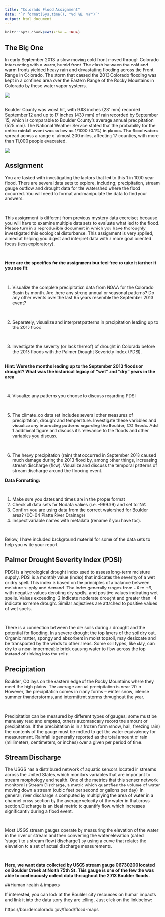 ```yaml
---
title: "Colorado Flood Assignment"
date: '`r format(Sys.time(), "%d %B, %Y")`'
output: html_document
---
```


```r
knitr::opts_chunk$set(echo = TRUE)
```

## The Big One
In early September 2013, a slow moving cold front moved through Colorado intersecting with a warm, humid front. The clash between the cold and warm fronts yielded heavy rain and devastating flooding across the Front Range in Colorado. The storm that caused the 2013 Colorado flooding was kept in a confined area over the Eastern Range of the Rocky Mountains in Colorado by these water vapor systems.

![](flood_co.jpg)

\
Boulder County was worst hit, with 9.08 inches (231 mm) recorded September 12 and up to 17 inches (430 mm) of rain recorded by September 15, which is comparable to Boulder County's average annual precipitation (525 mm). The National Weather Service stated that the probability for the entire rainfall event was as low as 1/1000 (0.1%) in places. The flood waters spread across a range of almost 200 miles, affecting 17 counties, with more than 11,000 people evacuated.

![](flood_co2.png)

## Assignment
You are tasked with investigating the factors that led to this 1 in 1000 year flood. There are several data sets to explore, including; precipitation, stream gauge outflow and drought data for the watershed where the flood occurred. You will need to format and manipulate the data to find your answers.  

\

This assignment is different from previous mystery data exercises because you will have to examine multiple data sets to evaluate what led to the flood. Please turn in a reproducible document in which you have thoroughly investigated this ecological disturbance. This assignment is very applied, aimed at helping you digest and interpret data with a more goal oriented focus (less exploratory).

\

**Here are the specifics for the assignment but feel free to take it farther if you see fit:**

\

1) Visualize the complete precipitation data from NOAA for the Colorado Basin by month. Are there any strong annual or seasonal patterns? Do any other events over the last 65 years resemble the September 2013 event?

\

2) Separately, visualize and interpret patterns in precipitation leading up to the 2013 flood

\

3) Investigate the severity (or lack thereof) of drought in Colorado before the 2013 floods with the Palmer Drought Severioty Index (PDSI).

\
**Hint: Were the months leading up to the September 2013 floods or drought?
        What was the historical legacy of "wet" and "dry" years in the area**

\

4) Visualize any patterns you choose to discuss regarding PDSI    

\

5) The climate_co data set includes several other measures of precipitation, drought and temperature. Investigate these variables and visualize  any interesting patterns regarding the  Boulder, CO floods. Add 1 additional figure and discuss it's relevance to the floods and other variables you discuss.

\

6) The heavy precipitation (rain) that occurred in September 2013 caused much damage during the 2013 flood by, among other things, increasing stream discharge (flow). Visualize and discuss the temporal patterns of stream discharge around the flooding event.

**Data Formatting:**

\

1) Make sure you dates and times are in the proper format
\
2) Check all data sets for Nodata values (i.e. -999.99) and set to 'NA'
\
3) Confirm you are using data from the correct watershed for Boulder area? (CO-04 Platte River Drainage)
\
4) Inspect variable names with metadata (rename if you have too).

\

Below, I have included background material for some of the data sets to help you write your report

## Palmer Drought Severity Index (PDSI)

PDSI is a hydrological drought index used to assess long-term moisture supply. PDSI is a monthly value (index) that indicates the severity of a wet or dry spell. This index is based on the principles of a balance between moisture supply and demand. The index generally ranges from - 6 to +6, with negative values denoting dry spells, and positive values indicating wet spells. Values exceeding -2 indicate moderate drought and greater than -4 indicate extreme drought. Similar adjectives are attached to positive values of wet spells.

\

There is a connection between the dry soils during a drought and the potential for flooding. In a severe drought the top layers of the soil dry out. Organic matter, spongy and absorbent in moist topsoil, may desiccate and be transported by the winds to other areas. Some soil types, like clay, can dry to a near-impermeable brick causing water to flow across the top instead of sinking into the soils.

## Precipitation

Boulder, CO lays on the eastern edge of the Rocky Mountains where they meet the high plains. The average annual precipitation is near 20 in. However, the precipitation comes in many forms -- winter snow, intense summer thunderstorms, and intermittent storms throughout the year.

\

Precipitation can be measured by different types of gauges; some must be manually read and emptied, others automatically record the amount of precipitation. If the precipitation is in a frozen form (snow, hail, freezing rain) the contents of the gauge must be melted to get the water equivalency for measurement. Rainfall is generally reported as the total amount of rain (millimeters, centimeters, or inches) over a given per period of time.

## Stream Discharge
The USGS has a distributed network of aquatic sensors located in streams across the United States, which monitors variables that are important to stream morphology and health. One of the metrics that this sensor network monitors is Stream Discharge, a metric which quantifies the volume of water moving down a stream (cubic feet per second or gallons per day). In general, river discharge is computed by multiplying the area of water in a channel cross section by the average velocity of the water in that cross section.Discharge is an ideal metric to quantify flow, which increases significantly during a flood event.

\

Most USGS stream gauges operate by measuring the elevation of the water in the river or stream and then converting the water elevation (called 'stage') to a stream flow ('discharge') by using a curve that relates the elevation to a set of actual discharge measurements.

\

**Here, we want data collected by USGS stream gauge 06730200 located on Boulder Creek at North 75th St. This gauge is one of the few the was able to continuously collect data throughout the 2013 Boulder floods.**

##Human health & impacts

If interested, you can look at the Boulder city resources on human impacts and link it into the data story they are telling. Just click on the link below:

https://bouldercolorado.gov/flood/flood-maps

